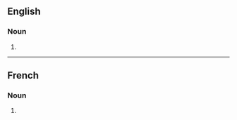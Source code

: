 ==English==

===Noun===
{{head|en|noun form}}

# {{plural of|en|cordon sanitaire}}

----

==French==

===Noun===
{{head|fr|noun form}}

# {{plural of|fr|cordon sanitaire}}